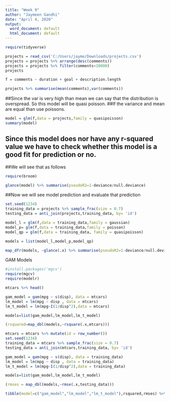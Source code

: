 ---
title: "Week 9"
author: "Jaymeen Gandhi"
date: "April 4, 2020"
output:
  word_document: default
  html_document: default
---

```{r}
require(tidyverse)
```

```{r}
projects = read_csv('C:/Users/jayme/Downloads/projects.csv')
projects = projects %>% arrange(desc(comments))
projects = projects %>% filter(comments<10000)
projects
```

```{r}
f = comments ~ duration + goal + description.length
```

```{r}
projects %>% summarise(mean(comments),var(comments))
```

##Since the var is very high than mean we can say that the distribution is overspread. So this model will be quasi poisson.
##If the variance and mean are equal than use poissons.

```{r}
model = glm(f,data = projects,family = quasipoisson)
summary(model)
```

## Since this model does nor have any r-squared value we have to check whether this model is a good fit for prediction or no.

##We will see that as follows
```{r}
require(broom)

glance(model) %>% summarise(pseudoR2=1-deviance/null.deviance)
```

##Now we will see model prediction and evaluate that prediction

```{r}
set.seed(1234)
training_data = projects %>% sample_frac(size = 0.7)
testing_data = anti_join(projects,training_data, by= 'id')
```

```{r}
model_l = glm(f,data = training_data,family = gaussian)
model_p= glm(f,data = training_data,family = poisson)
model_qp = glm(f,data = training_data, family = quasipoisson)

models = list(model_l,model_p,model_qp)


```

```{r}
map_dfr(models, ~glance(.x) %>% summarise(pseudoR2=1-deviance/null.deviance))
```


########## GAM Models ###########

```{r}
#install.packages('mgcv')
require(mgcv)
require(modelr)
```
```{r}
mtcars %>% head()
```

```{r}
gam_model = gam(mpg ~ s(disp), data = mtcars)
lm_model = lm(mpg ~ disp , data = mtcars)
lm_t_model = lm(mpg~I(1/disp^2),data = mtcars)

models=list(gam_model,lm_model,lm_t_model)

(rsquared=map_dbl(models,~rsquare(.x,mtcars)))
```

```{r}
mtcars = mtcars %>% mutate(id = row_number())
set.seed(1234)
training_data = mtcars %>% sample_frac(size = 0.7)
testing_data = anti_join(mtcars,training_data, by= 'id')
```

```{r}
gam_model = gam(mpg ~ s(disp), data = training_data)
lm_model = lm(mpg ~ disp , data = training_data)
lm_t_model = lm(mpg~I(1/disp^2),data = training_data)

models=list(gam_model,lm_model,lm_t_model)

(rmses = map_dbl(models,~rmse(.x,testing_data)))
```

```{r}
tibble(model=c("gam_model","lm_model","lm_t_model"),rsquared,rmses) %>% mutate_if(is.numeric,~round(.x, 2))
```







